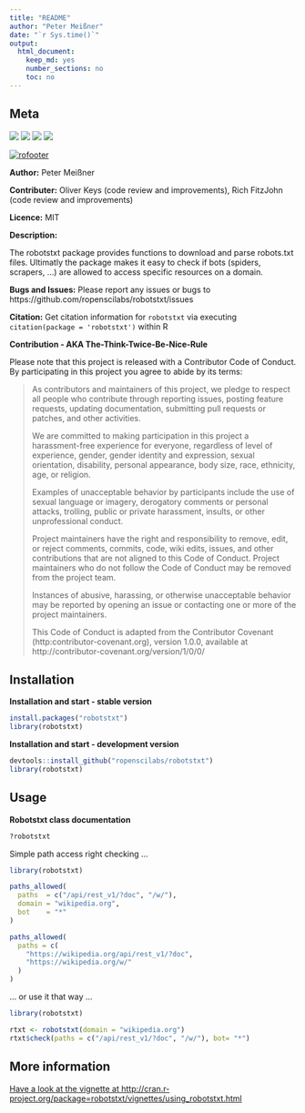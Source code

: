 ```yaml
---
title: "README"
author: "Peter Meißner"
date: "`r Sys.time()`"
output: 
  html_document: 
    keep_md: yes
    number_sections: no
    toc: no
---
```


## Meta


![](https://raw.githubusercontent.com/ropenscilabs/robotstxt/master/logo/robotstxt.png)
<a href="https://travis-ci.org/ropenscilabs/robotstxt"><img src="https://api.travis-ci.org/ropenscilabs/robotstxt.svg?branch=master"></a>
<a href="https://cran.r-project.org/package=robotstxt"><img src="http://www.r-pkg.org/badges/version/robotstxt"></a>
<img src="https://cranlogs.r-pkg.org/badges/robotstxt">

[![rofooter](https://raw.githubusercontent.com/ropenscilabs/robotstxt/master/logo/github_footer.png)](https://ropensci.org)

**Author:** Peter Meißner

**Contributer:** Oliver Keys (code review and improvements), Rich FitzJohn (code review and improvements)

**Licence:** MIT

**Description:**

The robotstxt package provides functions to download and parse robots.txt files. 
Ultimatly the package makes it easy to check if bots (spiders, scrapers, ...) are allowed to access specific resources on a domain. 

**Bugs and Issues:** Please report any issues or bugs to https://github.com/ropenscilabs/robotstxt/issues

**Citation:** Get citation information for `robotstxt` via executing `citation(package = 'robotstxt')` within R


**Contribution - AKA The-Think-Twice-Be-Nice-Rule**

Please note that this project is released with a Contributor Code of Conduct. By participating in this project you agree to abide by its terms:

> As contributors and maintainers of this project, we pledge to respect all people who 
contribute through reporting issues, posting feature requests, updating documentation,
submitting pull requests or patches, and other activities.
> 
> We are committed to making participation in this project a harassment-free experience for
everyone, regardless of level of experience, gender, gender identity and expression,
sexual orientation, disability, personal appearance, body size, race, ethnicity, age, or religion.
> 
> Examples of unacceptable behavior by participants include the use of sexual language or
imagery, derogatory comments or personal attacks, trolling, public or private harassment,
insults, or other unprofessional conduct.
> 
> Project maintainers have the right and responsibility to remove, edit, or reject comments,
commits, code, wiki edits, issues, and other contributions that are not aligned to this 
Code of Conduct. Project maintainers who do not follow the Code of Conduct may be removed 
from the project team.
> 
> Instances of abusive, harassing, or otherwise unacceptable behavior may be reported by 
opening an issue or contacting one or more of the project maintainers.
> 
> This Code of Conduct is adapted from the Contributor Covenant 
(http:contributor-covenant.org), version 1.0.0, available at 
http://contributor-covenant.org/version/1/0/0/



## Installation

**Installation and start - stable version**

```r
install.packages("robotstxt")
library(robotstxt)
```


**Installation and start - development version**

```r
devtools::install_github("ropenscilabs/robotstxt")
library(robotstxt)
```



## Usage

**Robotstxt class documentation**

```r
?robotstxt
```


Simple path access right checking ... 

```r
library(robotstxt)

paths_allowed(
  paths  = c("/api/rest_v1/?doc", "/w/"), 
  domain = "wikipedia.org", 
  bot    = "*"
)

paths_allowed(
  paths = c(
    "https://wikipedia.org/api/rest_v1/?doc", 
    "https://wikipedia.org/w/"
  )
)
```

... or use it that way ...

```r
library(robotstxt)

rtxt <- robotstxt(domain = "wikipedia.org")
rtxt$check(paths = c("/api/rest_v1/?doc", "/w/"), bot= "*")
```


## More information

[Have a look at the vignette at http://cran.r-project.org/package=robotstxt/vignettes/using_robotstxt.html ](http://cran.r-project.org/package=robotstxt/vignettes/using_robotstxt.html)


